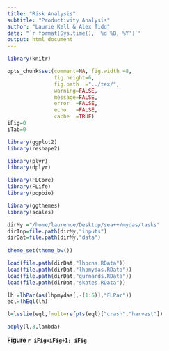 ```yaml
---
title: "Risk Analysis"
subtitle: "Productivity Analysis" 
author: "Laurie Kell & Alex Tidd"
date: "`r format(Sys.time(), '%d %B, %Y')`"
output: html_document
---
```


```r
library(knitr)

opts_chunk$set(comment=NA, fig.width =8, 
               fig.height=6,
               fig.path  ="../tex/",
               warning=FALSE, 
               message=FALSE, 
               error  =FALSE, 
               echo   =FALSE,
               cache  =TRUE)
iFig=0
iTab=0
```

```r
library(ggplot2)
library(reshape2)

library(plyr)
library(dplyr)

library(FLCore)
library(FLife)
library(popbio)

library(ggthemes)
library(scales)

dirMy ="/home/laurence/Desktop/sea++/mydas/tasks"
dirInp=file.path(dirMy,"inputs")
dirDat=file.path(dirMy,"data")
 
theme_set(theme_bw())
```


```r
load(file.path(dirDat,"lhpcns.RData"))
load(file.path(dirDat,"lhpmydas.RData"))
load(file.path(dirDat,"gurnards.RData"))
load(file.path(dirDat,"skates.RData"))
```

```r
lh =lhPar(as(lhpmydas[,-(1:5)],"FLPar"))
eql=lhEql(lh)
```

```r
l=leslie(eql,fmult=refpts(eql)["crash","harvest"])

adply(l,3,lambda)
```
**Figure `r iFig=iFig+1; iFig`** 

